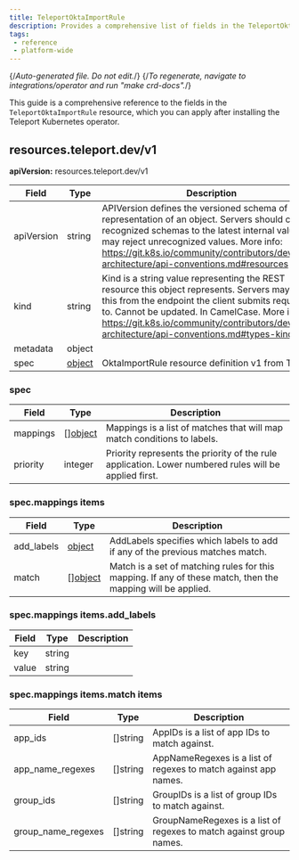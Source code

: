 ```yaml
---
title: TeleportOktaImportRule
description: Provides a comprehensive list of fields in the TeleportOktaImportRule resource available through the Teleport Kubernetes operator
tags:
 - reference
 - platform-wide
---
```


{/*Auto-generated file. Do not edit.*/}
{/*To regenerate, navigate to integrations/operator and run "make crd-docs".*/}

This guide is a comprehensive reference to the fields in the `TeleportOktaImportRule`
resource, which you can apply after installing the Teleport Kubernetes operator.


## resources.teleport.dev/v1

**apiVersion:** resources.teleport.dev/v1

|Field|Type|Description|
|---|---|---|
|apiVersion|string|APIVersion defines the versioned schema of this representation of an object. Servers should convert recognized schemas to the latest internal value, and may reject unrecognized values. More info: https://git.k8s.io/community/contributors/devel/sig-architecture/api-conventions.md#resources|
|kind|string|Kind is a string value representing the REST resource this object represents. Servers may infer this from the endpoint the client submits requests to. Cannot be updated. In CamelCase. More info: https://git.k8s.io/community/contributors/devel/sig-architecture/api-conventions.md#types-kinds|
|metadata|object||
|spec|[object](#spec)|OktaImportRule resource definition v1 from Teleport|

### spec

|Field|Type|Description|
|---|---|---|
|mappings|[][object](#specmappings-items)|Mappings is a list of matches that will map match conditions to labels.|
|priority|integer|Priority represents the priority of the rule application. Lower numbered rules will be applied first.|

### spec.mappings items

|Field|Type|Description|
|---|---|---|
|add_labels|[object](#specmappings-itemsadd_labels)|AddLabels specifies which labels to add if any of the previous matches match.|
|match|[][object](#specmappings-itemsmatch-items)|Match is a set of matching rules for this mapping. If any of these match, then the mapping will be applied.|

### spec.mappings items.add_labels

|Field|Type|Description|
|---|---|---|
|key|string||
|value|string||

### spec.mappings items.match items

|Field|Type|Description|
|---|---|---|
|app_ids|[]string|AppIDs is a list of app IDs to match against.|
|app_name_regexes|[]string|AppNameRegexes is a list of regexes to match against app names.|
|group_ids|[]string|GroupIDs is a list of group IDs to match against.|
|group_name_regexes|[]string|GroupNameRegexes is a list of regexes to match against group names.|

